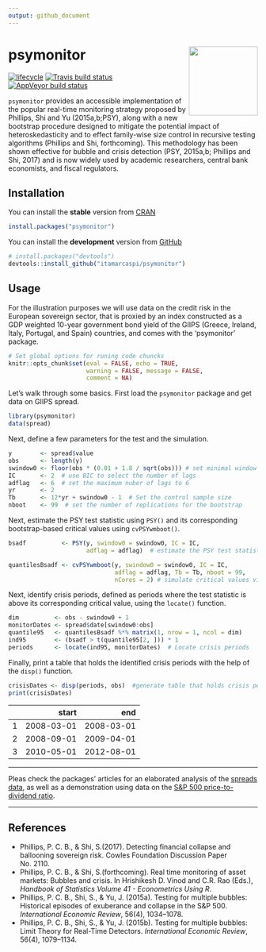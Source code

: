 ```yaml
---
output: github_document
---
```


<!-- README.md is generated from README.Rmd. Please edit that file -->


# psymonitor <img src="man/figures/logo.png" align="right" height=139/>


[![lifecycle](https://img.shields.io/badge/lifecycle-experimental-orange.svg)](https://www.tidyverse.org/lifecycle/#experimental)
[![Travis build status](https://travis-ci.org/itamarcaspi/psymonitor.svg?branch=master)](https://travis-ci.org/itamarcaspi/psymonitor)
[![AppVeyor build status](https://ci.appveyor.com/api/projects/status/github/itamarcaspi/psymonitor?branch=master&svg=true)](https://ci.appveyor.com/project/itamarcaspi/psymonitor)


`psymonitor` provides an accessible implementation of the popular real-time monitoring strategy proposed by Phillips, Shi and Yu (2015a,b;PSY), along with a new bootstrap procedure designed to mitigate the potential impact of heteroskedasticity and to effect family-wise size control in recursive testing algorithms (Phillips and Shi, forthcoming). This methodology has been shown effective for bubble and crisis detection (PSY, 2015a,b; Phillips and Shi, 2017) and is now widely used by academic researchers, central bank economists, and fiscal regulators.

## Installation

You can install the **stable** version from [CRAN](https://cran.r-project.org/web/packages/psymonitor/index.html)

``` r 
install.packages("psymonitor")
```

You can install the **development** version from
[GitHub](https://github.com/itamarcaspi/psymonitor/)

``` r 
# install.packages("devtools")
devtools::install_github("itamarcaspi/psymonitor")
```

## Usage

For the illustration purposes we will use data on the credit risk in the European sovereign sector, that is proxied by an index constructed as a GDP weighted 10-year government bond yield of the GIIPS (Greece, Ireland, Italy, Portugal, and Spain) countries, and comes with the 'psymonitor' package.


```r
# Set global options for runing code chuncks
knitr::opts_chunk$set(eval = FALSE, echo = TRUE,
                      warning = FALSE, message = FALSE,
                      comment = NA)
```

Let’s walk through some basics. First load the `psymonitor` package and get data on GIIPS spread.

```r
library(psymonitor)
data(spread)

```


Next, define a few parameters for the test and the simulation.

```r
y        <- spread$value
obs      <- length(y)
swindow0 <- floor(obs * (0.01 + 1.8 / sqrt(obs))) # set minimal window size
IC       <- 2  # use BIC to select the number of lags
adflag   <- 6  # set the maximum nuber of lags to 6
yr       <- 2  
Tb       <- 12*yr + swindow0 - 1  # Set the control sample size
nboot    <- 99  # set the number of replications for the bootstrap

```

Next, estimate the PSY test statistic using `PSY()` and its corresponding bootstrap-based critical values using `cvPSYwmboot()`.

```r
bsadf          <- PSY(y, swindow0 = swindow0, IC = IC,
                      adflag = adflag)  # estimate the PSY test statistics sequence

quantilesBsadf <- cvPSYwmboot(y, swindow0 = swindow0, IC = IC,
                              adflag = adflag, Tb = Tb, nboot = 99,
                              nCores = 2) # simulate critical values via wild bootstrap. Note that the number of cores is arbitrarily set to 2.

```

Next, identify crisis periods, defined as periods where the test statistic is above its corresponding critical value, using the `locate()` function.

```r
dim          <- obs - swindow0 + 1 
monitorDates <- spread$date[swindow0:obs]
quantile95   <- quantilesBsadf %*% matrix(1, nrow = 1, ncol = dim)
ind95        <- (bsadf > t(quantile95[2, ])) * 1
periods      <- locate(ind95, monitorDates)  # Locate crisis periods
```

Finally, print a table that holds the identified crisis periods with the help of the `disp()` function.

```r
crisisDates <- disp(periods, obs)  #generate table that holds crisis periods
print(crisisDates)
```
       
|   |  start     |  end       |
|--:|-----------:|-----------:|
|  1|  2008-03-01|  2008-03-01|
|  2|  2008-09-01|  2009-04-01|
|  3|  2010-05-01|  2012-08-01|

---

Pleas check the packages' articles for an elaborated analysis of the [spreads data](https://itamarcaspi.github.io/psymonitor/articles/illustrationBONDS.html), as well as a demonstration using data on the [S&P 500 price-to-dividend ratio](https://itamarcaspi.github.io/psymonitor/articles/illustrationSNP.html).

---

## References
  * Phillips, P. C. B., & Shi, S.(2017). Detecting financial collapse and ballooning sovereign risk. Cowles Foundation Discussion Paper No. 2110.
  * Phillips, P. C. B., & Shi, S.(forthcoming). Real time monitoring of asset markets: Bubbles and crisis. In Hrishikesh D. Vinod and C.R. Rao (Eds.), *Handbook of Statistics Volume 41 - Econometrics Using R*.
  * Phillips, P. C. B., Shi, S., & Yu, J. (2015a).  Testing for multiple bubbles: Historical episodes of exuberance and collapse in the S&P 500. *International Economic Review*, 56(4), 1034--1078.
  * Phillips, P. C. B., Shi, S., & Yu, J. (2015b). Testing for multiple bubbles: Limit Theory for Real-Time Detectors. *International Economic Review*, 56(4), 1079--1134.
  
  
